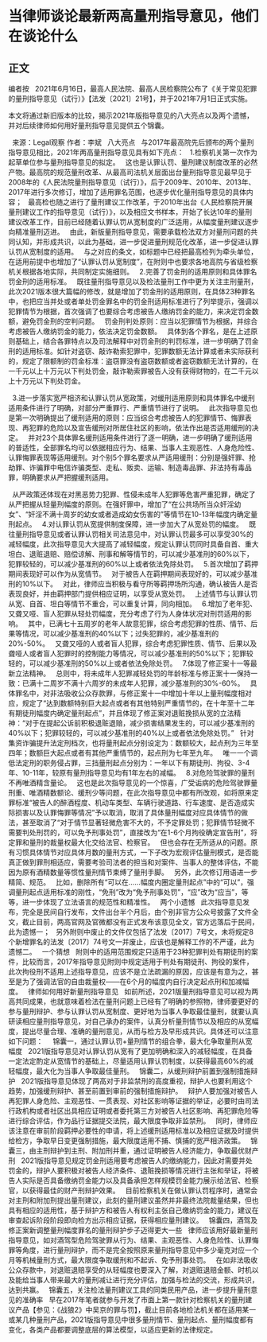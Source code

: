 # 当律师谈论最新两高量刑指导意见，他们在谈论什么
## 正文

编者按
 
2021年6月16日，最高人民法院、最高人民检察院公布了《关于常见犯罪的量刑指导意见（试行）》【法发〔2021〕21号】，并于2021年7月1日正式实施。

本文将通过新旧版本的比较，揭示2021年版指导意见的八大亮点以及两个遗憾，并对后续律师如何用好量刑指导意见提供五个锦囊。
 

 
来源：Legal观察
作者：李斌
 
八大亮点
 
与2017年最高院先后颁布的两个量刑指导意见相比，2021年两高量刑指导意见具有如下亮点：
 
1.检察机关第一次作为起草单位参与量刑指导意见的拟定。
 
这也是认罪认罚、量刑建议制度改革的必然产物。最高院的规范量刑改革、从最高司法机关层面出台量刑指导意见最早见于2008年的《人民法院量刑指导意见（试行）》，后于2009年、2010年、2013年、2017年进行多次修订，增加了适用罪名范围，也逐步优化量刑指导意见的具体内容；
 
最高检也随之进行了量刑建议工作改革，于2010年出台《人民检察院开展量刑建议工作的指导意见（试行）》，以及相应文书样本，开始了长达10年的量刑建议改革工作，目前已经随着认罪认罚从宽制度的广泛适用，从幅度量刑建议逐步向精准量刑迈进。
 
由此，新版量刑指导意见，需要承载检法双方对量刑问题的共同认知，并形成共识，以此为基础，进一步促进量刑规范化改革，进一步促进认罪认罚从宽制度的适用。
 
与之对应的条文，如标题中已经把最高检列为牵头单位，在适用前提中也增加了“认罪认罚从宽制度”，在附则中也要求各地高院与省级检察机关根据各地实际，共同制定实施细则。
 
2.完善了罚金刑的适用原则和具体罪名罚金刑的适用标准。
 
既往量刑指导意见以及检法量刑工作中更为关注主刑量刑，此次2021版本很大篇幅的修改，就是增加了罚金刑的适用原则，在具体23种罪名中，也把应当并处或者单处罚金罪名中的罚金刑适用标准进行了列举提示，强调以犯罪情节为根据，首次强调了也要综合考虑被告人缴纳罚金的能力，来决定罚金数额，避免罚金刑的空判问题。
 
罚金刑判处原则：应当以犯罪情节为根据，并综合考虑被告人缴纳罚金的能力，依法决定罚金数额。
 
具体到各个罪名，是在上述原则基础上，结合各罪特点以及司法解释中对罚金刑的判罚标准，进一步明确了罚金刑的适用标准。如针对盗窃、敲诈勒索犯罪中，犯罪数额无法计算或者未实际获利的，规定了限额制的罚金标准：盗窃罪没有盗窃数额或者盗窃数额无法计算的，在一千元以上十万元以下判处罚金，敲诈勒索罪被告人没有获得财物的，在二千元以上十万元以下判处罚金。
 

 
3.进一步落实宽严相济和认罪认罚从宽政策，对缓刑适用原则和具体罪名中缓刑适用条件进行了明确，对部分严重罪行、严重情节进行了说明。
 
此次指导意见也是第一次明确提出了缓刑适用的原则：应当综合考虑被告人的犯罪情节、悔罪表现、再犯罪的危险以及宣告缓刑对所居住社区的影响，依法作出是否适用缓刑的决定。
 
并对23个具体罪名缓刑适用条件进行了逐一明确，进一步明确了缓刑适用的普适性，全部罪名均可以依据相应行为、结果、当事人主观恶性、人身危险性、认罪悔罪表现等适用缓刑。对个别5个罪名要求从严适用缓刑：分别是强奸罪、抢劫罪、诈骗罪中电信诈骗类型、走私、贩卖、运输、制造毒品罪、非法持有毒品罪，明确要求从严把握缓刑适用。
 

 
从严政策还体现在对黑恶势力犯罪、性侵未成年人犯罪等危害严重犯罪，确定了从严把握从轻量刑幅度的原则。在强奸罪中，增加了“在公共场所当众奸淫幼女”、“奸淫不满十周岁的幼女或者造成幼女伤害的”等情节在10-13年幅度内确定量刑起点。
 
4.对认罪认罚从宽提供制度保障，进一步加大了从宽处罚的幅度。
 
既往量刑指导意见或者认罪认罚相关司法意见中，对认罪认罚最多可以享受30%的减轻幅度，此次指导意见大大提高了减轻幅度，规定认罪认罚同时具备自首、重大坦白、退赃退赔、赔偿谅解、刑事和解等情节的，可以减少基准刑的60%以下，犯罪较轻的，可以减少基准刑的60%以上或者依法免除处罚。
 
5.首次增加了羁押期间表现好可以作为从宽情节。
 
对于被告人在羁押期间表现好的，可以减少基准刑的10%以下。
 
对此，律师应当积极与看守所等羁押场所沟通，确认被告人是否表现良好，并由羁押部门提供相应证明，以享受从宽处罚。
 
上述情节与认罪认罚从宽、自首、坦白等情节不重合，可以重复计算，同向相加。
 
6.增加了老年犯、又聋又哑、盲人犯罪从轻处罚幅度，充分考虑了行为人身体状况对刑罚适用的影响。
 
其中，已满七十五周岁的老年人故意犯罪，综合考虑犯罪的性质、情节、后果等情况，可以减少基准刑的40%以下；过失犯罪的，减少基准刑的20%-50%。
 
又聋又哑的人或者盲人犯罪，综合考虑犯罪性质、情节、后果以及聋哑人或者盲人犯罪时的控制能力等情况，可以减少基准刑的50%以下；犯罪较轻的，可以减少基准刑的50%以上或者依法免除处罚。
 
7.体现了修正案十一等最新立法精神。
 
总则中，将未成年人犯罪减轻处罚的年龄标准与修正案十一保持一致：已满十二周岁不满十六周岁的未成年人犯罪，减少基准刑的30%-60%。
 
具体罪名中，对非法吸收公众存款罪，与修正案十一中增加十年以上量刑幅度相对应，规定了“达到数额特别巨大起点或者有其他特别严重情节的，在十年至十二年有期徒刑幅度内确定量刑起点”，并且体现了修正案对退赃挽损从宽的立法精神：“对于在提起公诉前积极退赃退赔，减少损害结果发生的，可以减少基准刑的40%以下；犯罪较轻的，可以减少基准刑的40%以上或者依法免除处罚。”
 
针对集资诈骗提升法定刑档次，也将量刑起点分别设定为：数额较大，起点刑为三年至四年；数额巨大起点或者有其他严重情节的，起点刑为七年至九年。
 
唯一一个调低法定刑的职务侵占罪，三挡量刑起点分别为：一年以下有期徒刑、拘役、3-4年、10-11年，较原有量刑指导意见均有1年左右的减幅。
 
8.对危险驾驶罪的量刑不再唯酒精含量论。
 
这也是此次指导意见的一个惊喜，广受诟病的危险驾驶罪量刑重、唯酒精数额论、缓刑少等问题，在此次指导意见中都有所改观，如将原来定罪标准“被告人的醉酒程度、机动车类型、车辆行驶道路、行车速度、是否造成实际损害以及认罪悔罪等情况”予以取消，取消了具体量刑幅度对应具体情节的做法，甚至取消了“对于情节显著轻微危害不大的，不予定罪处罚；犯罪情节轻微不需要判处刑罚的，可以免予刑事处罚”，直接改为“在1-6个月拘役确定宣告刑”，将定罪和量刑的裁量权最大化交给法官、检察官。
 
但也会存在无所适从的问题。原有习惯具体情节对应具体月数的量刑方式，一下子改为宏观评估量刑模式，是否能真正做到罪刑相适应，需要考验司法者的担当和对案件、当事人的整体评估，不能因为原有酒精数量等惯性量刑情节束缚了量刑手脚。
 
另外，此次修订用语进一步精简、规范。
 
比如，删除所有“可以在……幅度内圈定量刑起点”中的“可以”，强调量刑起点适用标准的刚性，“免刑”改为“免予刑事处罚”，“应”改为“应当”，等等，进一步体现了立法语言的规范性和精准性。
 
两个小遗憾
 
此次指导意见发布，完全是民间自行发布，文件出台半个月后，由个别非官方公众号披露了文件全文，截止目前，两高官网及官微都没有正式发布该意见全文，官方远落后于民间，此为遗憾一；
 
另外附则中废止的文件仅包括了法发〔2017〕7号文，未将规定8个新增罪名的法发〔2017〕74号文一并废止，应该也是解释工作的不严谨，此为遗憾二。
 
一个猜想
 
附则中的适用范围规定只适用于23种犯罪判处有期徒刑的案件，比较而言，2017年指导意见附则中规定适用于判处有期徒刑、拘役的案件，此次拘役刑不适用上述指导意见，应该不是立法疏漏的原因，应该是有意为之，甚至是为了强调法官的自由裁量权——在6个月的幅度内自行决定起点刑和加减幅度。
 
律师如何用好新量刑指导意见
 
如前所述，2021版量刑指导意见可以视为两高共同成果，也就意味着检法在量刑问题上已经有了明确的参照物，律师要更好的参与量刑辩护、参与认罪认罚从宽制度、更好地为当事人争取最佳量刑，就要认真研读相应量刑指导意见，对自己承办的案件，认真分析量刑情节以及相应的从宽幅度，提出尽量合理、准确的量刑意见，从而与检方及早形成共识。具体还可以注意如下问题：
 
 
锦囊一，通过认罪认罚+量刑情节的组合拳，最大化争取量刑从宽幅度
 
2021版指导意见对认罪认罚从宽有了更加明确和深入的减轻幅度，在具备一定法定酌定从宽情节的基础上，尽量适用认罪认罚制度，以获得最高60%的减轻幅度，最大化为当事人争取最佳量刑。
 
锦囊二，从缓刑辩护前置到强制措施辩护
 
2021版指导意见体现了两高对于非监禁刑的高度重视，辩护人也要利用这个趋势，加强缓刑辩护、甚至前置到审前的强制措施辩护。
 
辩护人要加强对被告人再犯罪人身危险、主观恶性、一贯表现、对社区影响等证据的举证，必要时由司法行政机构或者社区出具相应证明或者委托第三方对被告人社区影响、再犯罪危险等进行综合评估，作为品行证据提交法院，最大限度争取非监禁刑。
 
同时，律师应该注意在审前阶段羁押必要性的申请，将上述缓刑适用标准以及相应证据及时提供给检方，争取早日变更强制措施，最大限度适用不捕、慎捕的宽严相济政策。
 
锦囊三，由主刑辩护到主刑、附加刑并重，通过证明被告人经济能力，争取最优财产刑
 
2021版指导意见规定罚金刑适用要考虑被告人的缴纳能力，因此对需要并处罚金的，辩护人要积极对被告人经济条件、退赃挽损等情况进行主张和举证，将被告人实际是否具备缴纳罚金能力以及具备承担怎样规模罚金能力展示给法官、检察官，以获得最佳的财产刑辩护效果。
 
目前检察机关在做认罪认罚程序时，通常会对主刑和附加刑提出量刑建议，此刻的量刑建议虽然并非最终法院裁量结果，但也具有相应的适用性，基于辩护方和被告人有权利主张自己缴纳罚金的能力，建议在审查起诉阶段阶段即向检方出示相应证据，获得相应量刑建议。
 
锦囊四，酒驾及修正案新调整量刑幅度罪名的量刑辩护步子迈得更大一些
 
律师应该用好最新量刑指导意见，如对酒驾型危险驾驶罪从行为、结果、主观恶性、人身危险性、认罪悔罪等角度，进行量刑辩护，而不是完全按照原来量刑指导意见中多少毫克对应一个月等机械量刑方式，最大限度争取缓刑和不起诉、免予刑事处罚。
 
在如非法吸收公众存款中，对退赃退赔享受的从轻幅度也要深入了解，对退赃退赔金额、时机以及能给当事人带来最大的量刑减让进行充分评估，加强与检法的交流，形成共识，达到共赢。
 
锦囊五，关注检法量刑建议工具的同类民用产品，进一步提升量刑意见的准确率
 
早在2017年笔者就参与开发了市面上第一款针对检察机关的量刑建议产品【参见：《战狼2》中吴京的罪与罚】，截止目前各地检法机关都在适用某一或某几种量刑产品，2021版指导意见中很多量刑情节、量刑起点、量刑幅度都有变化，各类产品都要调整底层的算法模型，以适应更新的法律规定。
 

